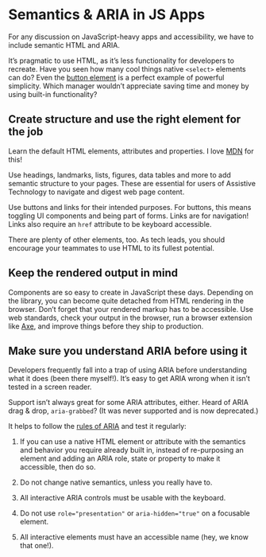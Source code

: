 # Semantics & ARIA in JS Apps

For any discussion on JavaScript-heavy apps and accessibility, we have to include semantic HTML and ARIA.

It’s pragmatic to use HTML, as it’s less functionality for developers to recreate.
Have you seen how many cool things native `<select>` elements can do? Even the [button element](/topics/accessible-uis/dont-be-a-div-button-creator) is a perfect example of powerful simplicity. Which manager wouldn’t appreciate saving time and money by using built-in functionality?

## Create structure and use the right element for the job

Learn the default HTML elements, attributes and properties. I love [MDN](https://developer.mozilla.org/en-US/docs/Web/HTML/Reference) for this!

Use headings, landmarks, lists, figures, data tables and more to add semantic structure to your pages. These are essential for users of Assistive Technology to navigate and digest web page content.

Use buttons and links for their intended purposes. For buttons, this means toggling UI components and being part of forms. Links are for navigation! Links also require an `href` attribute to be keyboard accessible.

There are plenty of other elements, too. As tech leads, you should encourage your teammates to use HTML to its fullest potential.

## Keep the rendered output in mind

Components are so easy to create in JavaScript these days. Depending on the library, you can become quite detached from HTML rendering in the browser. Don’t forget that your rendered markup has to be accessible. Use web standards, check your output in the browser, run a browser extension like [Axe](https://chromewebstore.google.com/detail/axe-devtools-web-accessib/lhdoppojpmngadmnindnejefpokejbdd), and improve things before they ship to production.

## Make sure you understand ARIA before using it

Developers frequently fall into a trap of using ARIA before understanding what it does (been there myself!). It’s easy to get ARIA wrong when it isn’t tested in a screen reader.

Support isn’t always great for some ARIA attributes, either. Heard of ARIA drag & drop, `aria-grabbed`? (It was never supported and is now deprecated.)

It helps to follow the [rules of ARIA](https://www.w3.org/TR/using-aria/) and test it regularly:

1. If you can use a native HTML element or attribute with the semantics and behavior you require already built in, instead of re-purposing an element and adding an ARIA role, state or property to make it accessible, then do so.

2. Do not change native semantics, unless you really have to.

3. All interactive ARIA controls must be usable with the keyboard.

4. Do not use `role="presentation"` or `aria-hidden="true"` on a focusable element.

5. All interactive elements must have an accessible name (hey, we know that one!).

